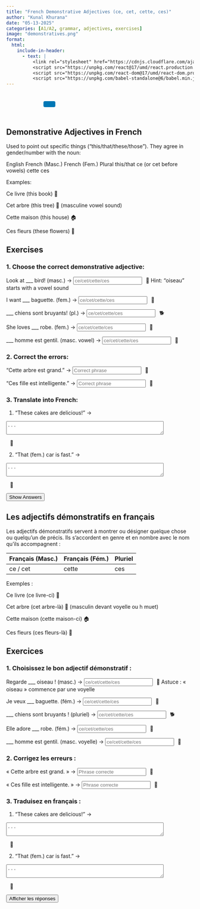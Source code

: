 ```yaml
---
title: "French Demonstrative Adjectives (ce, cet, cette, ces)"
author: "Kunal Khurana"
date: "05-13-2025"
categories: [A1/A2, grammar, adjectives, exercises]
image: "demonstratives.png"
format:
  html:
    include-in-header:
      - text: |
          <link rel="stylesheet" href="https://cdnjs.cloudflare.com/ajax/libs/font-awesome/6.0.0/css/all.min.css">
          <script src="https://unpkg.com/react@17/umd/react.production.min.js"></script>
          <script src="https://unpkg.com/react-dom@17/umd/react-dom.production.min.js"></script>
          <script src="https://unpkg.com/babel-standalone@6/babel.min.js"></script>
---
```


::: {style="text-align: left; padding: 10px;"}
<a href="mailto:frenchwithkunal@gmail.com" target="_blank" style="margin: 0 10px; color: #000;"><i class="fas fa-envelope fa-lg"></i></a> <a href="https://www.instagram.com/frenchwithkunal" target="_blank" style="margin: 0 10px; color: #E1306C;"><i class="fab fa-instagram fa-lg"></i></a> <a href="https://frenchwithkunal.ca" target="_blank" style="margin: 0 10px; color: #0077b5;"><i class="fas fa-globe fa-lg"></i></a> <a href="https://whatsapp.com/channel/0029Vb57n2e7dmegpjYpyi3V" target="_blank" style="margin: 0 10px; color: #25D366;"><i class="fab fa-whatsapp fa-lg"></i></a> <button onclick="copyLink()" style="background-color: #0077b5; color: white; padding: 8px 16px; border: none; border-radius: 4px; cursor: pointer; margin-left: 10px;"> <i class="fas fa-copy"></i> </button> [Link copied!]{#copy-message style="margin-left: 10px; color: green; display: none;"}
:::

::: {#react-root}
:::

```{=html}
<script type="text/babel">
 const ProfilePage = () => {
  const { useState, useEffect } = React;
  const [redirectCounter, setRedirectCounter] = useState(4);
  const [isRedirecting, setIsRedirecting] = useState(false);

  const isFrench = document.documentElement.lang === "fr";

  const translations = {
    noAccess: isFrench 
      ? "Vous n'avez pas accès à cette page. Si vous pensez que vous avez accès, veuillez <a href='https://frenchwithkunal.ca/login.html'>vous connecter</a>."
      : "You don't have access to this page. If you think you have, kindly <a href='https://frenchwithkunal.ca/login.html'>login</a>.",
    subscribe: isFrench
      ? "Veuillez vous abonner pour obtenir l'accès."
      : "Please subscribe to gain access.",
    redirecting: isFrench
      ? `Redirection vers la page d'abonnement dans ${redirectCounter} secondes...`
      : `Redirecting to subscription page in ${redirectCounter} seconds...`
  };

  const refreshToken = async () => {
    const storedRefreshToken = localStorage.getItem("refreshToken");

    if (!storedRefreshToken) {
      window.location.href = "/login.html";
      return null;
    }

    try {
      const response = await fetch("https://frenchwithkunal-cdf6ea3f88ce.herokuapp.com/api/v1/auth/refresh-token", {
        method: "POST",
        headers: {
          "Content-Type": "application/json",
        },
        body: JSON.stringify({ refreshToken: storedRefreshToken }),
      });

      if (!response.ok) {
        localStorage.removeItem("accessToken");
        localStorage.removeItem("refreshToken");
        window.location.href = "/login.html";
        return null;
      }

      const data = await response.json();
      localStorage.setItem("accessToken", data.accessToken);
      return data.accessToken;
    } catch (error) {
      localStorage.removeItem("accessToken");
      localStorage.removeItem("refreshToken");
      window.location.href = "/login.html";
      return null;
    }
  };

  const fetchWithAuth = async (url, options = {}) => {
    let accessToken = localStorage.getItem("accessToken");

    options.headers = {
      ...options.headers,
      Authorization: `Bearer ${accessToken}`,
      "Content-Type": "application/json",
    };

    let response = await fetch(url, options);

    if (response.status === 401) {
      console.log("Access token expired, attempting to refresh...");

      // Refresh token
      accessToken = await refreshToken();

      if (!accessToken) return null;

      options.headers.Authorization = `Bearer ${accessToken}`;
      response = await fetch(url, options);
    }

    return response.json();
  };

  const showNoAccessMessage = () => {
    setIsRedirecting(true);
    
    const noAccessMessage = `
      <div style="text-align: center; padding: 20px;">
        <h2>${translations.noAccess}</h2>
        <p>${translations.subscribe}</p>
        <p>${translations.redirecting}</p>
      </div>
    `;
    document.body.innerHTML = noAccessMessage;
    
    // Start countdown and redirect
    const redirectInterval = setInterval(() => {
      setRedirectCounter((prev) => {
        const newCounter = prev - 1;
        if (newCounter <= 0) {
          clearInterval(redirectInterval);
          window.location.href = "https://frenchwithkunal.ca/payment.html";
        }
        
        // Update the countdown text
        const countdownElement = document.querySelector('p:last-child');
        if (countdownElement) {
          countdownElement.textContent = isFrench
            ? `Redirection vers la page d'abonnement dans ${newCounter} secondes...`
            : `Redirecting to subscription page in ${newCounter} seconds...`;
        }
        
        return newCounter;
      });
    }, 1000);
  };

  useEffect(() => {
    const storedToken = localStorage.getItem('accessToken');

    if(!storedToken) {
      showNoAccessMessage();
    } else {
      const fetchData = async() => {
        const data = await fetchWithAuth("https://frenchwithkunal-cdf6ea3f88ce.herokuapp.com/api/v1/auth/me", {
          method: "POST",
        });

        if (data && data.data && data.data.hasAccess) {
          console.log(data);
        } else {
          showNoAccessMessage();
        }
      };
      fetchData();
    }
  }, []);

  return (
    <div></div>
  );
};

ReactDOM.render(
  <ProfilePage />,
  document.getElementById('react-root')
);
 </script>
```

::: {.content-visible when-profile="english"}

## Demonstrative Adjectives in French

Used to point out specific things ("this/that/these/those"). They agree in gender/number with the noun:

English	French (Masc.)	French (Fem.)	Plural
this/that	ce (or cet before vowels)	cette	ces

Examples:

Ce livre (this book) 📖

Cet arbre (this tree) 🌳 (masculine vowel sound)

Cette maison (this house) 🏠

Ces fleurs (these flowers) 💐

## Exercises

### 1. Choose the correct demonstrative adjective:
Look at ___ bird! (masc.) →
<input type="text" placeholder="ce/cet/cette/ces" oninput="checkAnswer(this, 'cet')"><span style="margin-left:10px;">🚀 Hint: "oiseau" starts with a vowel sound</span>

I want ___ baguette. (fem.) →
<input type="text" placeholder="ce/cet/cette/ces" oninput="checkAnswer(this, 'cette')"><span style="margin-left:10px;">🥖</span>

___ chiens sont bruyants! (pl.) →
<input type="text" placeholder="ce/cet/cette/ces" oninput="checkAnswer(this, 'ces')"><span style="margin-left:10px;">🐕</span>

She loves ___ robe. (fem.) →
<input type="text" placeholder="ce/cet/cette/ces" oninput="checkAnswer(this, 'cette')"><span style="margin-left:10px;">👗</span>

___ homme est gentil. (masc. vowel) →
<input type="text" placeholder="ce/cet/cette/ces" oninput="checkAnswer(this, 'cet')"><span style="margin-left:10px;">👨</span>

### 2. Correct the errors:
"Cette arbre est grand." →
<input type="text" placeholder="Correct phrase" oninput="checkAnswer(this, 'Cet arbre est grand')"><span style="margin-left:10px;">🌳</span>

"Ces fille est intelligente." →
<input type="text" placeholder="Correct phrase" oninput="checkAnswer(this, 'Cette fille est intelligente')"><span style="margin-left:10px;">👧</span>

### 3. Translate into French:

1. "These cakes are delicious!" →

<textarea placeholder="..." rows="2" cols="50" oninput="checkTranslation(this, 'Ces gâteaux sont délicieux !')"></textarea><span style="margin-left:10px;">🍰</span>


2. "That (fem.) car is fast." →

<textarea placeholder="..." rows="2" cols="50" oninput="checkTranslation(this, 'Cette voiture est rapide.')"></textarea><span style="margin-left:10px;">🚗</span>

<button onclick="showAnswers()">Show Answers</button>



<script>  
function showAnswers() {  
    document.querySelectorAll('input[type="text"]').forEach(input => {  
        const correct = input.getAttribute('oninput').match(/'([^']+)'/)[1];  
        input.value = correct;  
        const feedback = input.nextElementSibling;  
        feedback.textContent = "✓ Correct !";  
        feedback.style.color = "green";  
    });  
}  

function checkAllAnswers() {  
    document.querySelectorAll('input[type="text"]').forEach(input => {  
        const correct = input.getAttribute('oninput').match(/'([^']+)'/)[1];  
        checkAnswer(input, correct);  
    });  

    document.querySelectorAll('textarea').forEach(textarea => {  
        const correct = textarea.getAttribute('oninput').match(/'([^']+)'/)[1];  
        checkTranslation(textarea, correct);  
    });  
}  

function checkAnswer(input, correctAnswer) {  
    const feedback = input.nextElementSibling;  
    if (input.value.trim().toLowerCase() === correctAnswer.toLowerCase()) {  
        feedback.textContent = "✓ Correct !";  
        feedback.style.color = "green";  
    } else if (input.value.trim()) {  
        feedback.textContent = "✗ Essayez encore !";  
        feedback.style.color = "red";  
    }  
}  

function checkTranslation(textarea, correctAnswer) {  
    const feedback = textarea.nextElementSibling;  
    if (textarea.value.trim().toLowerCase() === correctAnswer.toLowerCase()) {  
        feedback.textContent = "✓ Correct !";  
        feedback.style.color = "green";  
    } else if (textarea.value.trim()) {  
        feedback.textContent = "✗ Essayez encore !";  
        feedback.style.color = "red";  
    }  
}  
</script>  

:::

::: {.content-visible when-profile="french"}

## Les adjectifs démonstratifs en français

Les adjectifs démonstratifs servent à montrer ou désigner quelque chose ou quelqu’un de précis. Ils s’accordent en genre et en nombre avec le nom qu’ils accompagnent :

| Français (Masc.) | Français (Fém.) | Pluriel |
|------------------|-----------------|---------|
| ce / cet         | cette           | ces     |

Exemples :

Ce livre (ce livre-ci) 📖

Cet arbre (cet arbre-là) 🌳 (masculin devant voyelle ou h muet)

Cette maison (cette maison-ci) 🏠

Ces fleurs (ces fleurs-là) 💐

## Exercices

### 1. Choisissez le bon adjectif démonstratif :
Regarde ___ oiseau ! (masc.) →
<input type="text" placeholder="ce/cet/cette/ces" oninput="checkAnswer(this, 'cet')"><span style="margin-left:10px;">🚀 Astuce : « oiseau » commence par une voyelle</span>

Je veux ___ baguette. (fém.) →
<input type="text" placeholder="ce/cet/cette/ces" oninput="checkAnswer(this, 'cette')"><span style="margin-left:10px;">🥖</span>

___ chiens sont bruyants ! (pluriel) →
<input type="text" placeholder="ce/cet/cette/ces" oninput="checkAnswer(this, 'ces')"><span style="margin-left:10px;">🐕</span>

Elle adore ___ robe. (fém.) →
<input type="text" placeholder="ce/cet/cette/ces" oninput="checkAnswer(this, 'cette')"><span style="margin-left:10px;">👗</span>

___ homme est gentil. (masc. voyelle) →
<input type="text" placeholder="ce/cet/cette/ces" oninput="checkAnswer(this, 'cet')"><span style="margin-left:10px;">👨</span>

### 2. Corrigez les erreurs :
« Cette arbre est grand. » →
<input type="text" placeholder="Phrase correcte" oninput="checkAnswer(this, 'Cet arbre est grand')"><span style="margin-left:10px;">🌳</span>

« Ces fille est intelligente. » →
<input type="text" placeholder="Phrase correcte" oninput="checkAnswer(this, 'Cette fille est intelligente')"><span style="margin-left:10px;">👧</span>

### 3. Traduisez en français :

1. "These cakes are delicious!" →

<textarea placeholder="..." rows="2" cols="50" oninput="checkTranslation(this, 'Ces gâteaux sont délicieux !')"></textarea><span style="margin-left:10px;">🍰</span>


2. "That (fem.) car is fast." →

<textarea placeholder="..." rows="2" cols="50" oninput="checkTranslation(this, 'Cette voiture est rapide.')"></textarea><span style="margin-left:10px;">🚗</span>

<button onclick="showAnswers()">Afficher les réponses</button>

<script>  
function showAnswers() {  
    document.querySelectorAll('input[type="text"]').forEach(input => {  
        const correct = input.getAttribute('oninput').match(/'([^']+)'/)[1];  
        input.value = correct;  
        const feedback = input.nextElementSibling;  
        feedback.textContent = "✓ Correct !";  
        feedback.style.color = "green";  
    });  
}  

function checkAllAnswers() {  
    document.querySelectorAll('input[type="text"]').forEach(input => {  
        const correct = input.getAttribute('oninput').match(/'([^']+)'/)[1];  
        checkAnswer(input, correct);  
    });  

    document.querySelectorAll('textarea').forEach(textarea => {  
        const correct = textarea.getAttribute('oninput').match(/'([^']+)'/)[1];  
        checkTranslation(textarea, correct);  
    });  
}  

function checkAnswer(input, correctAnswer) {  
    const feedback = input.nextElementSibling;  
    if (input.value.trim().toLowerCase() === correctAnswer.toLowerCase()) {  
        feedback.textContent = "✓ Correct !";  
        feedback.style.color = "green";  
    } else if (input.value.trim()) {  
        feedback.textContent = "✗ Essayez encore !";  
        feedback.style.color = "red";  
    }  
}  

function checkTranslation(textarea, correctAnswer) {  
    const feedback = textarea.nextElementSibling;  
    if (textarea.value.trim().toLowerCase() === correctAnswer.toLowerCase()) {  
        feedback.textContent = "✓ Correct !";  
        feedback.style.color = "green";  
    } else if (textarea.value.trim()) {  
        feedback.textContent = "✗ Essayez encore !";  
        feedback.style.color = "red";  
    }  
}  
</script>  


:::